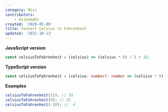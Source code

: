 ```yaml
---
category: Misc
contributors:
    - mizanmahi
created: '2020-05-09'
title: Convert Celsius to Fahrenheit
updated: '2021-10-13'
---
```


**JavaScript version**

```js celsiusToFahrenheit.js
const celsiusToFahrenheit = (celsius) => (celsius * 9) / 5 + 32;
```

**TypeScript version**

```ts celsiusToFahrenheit.ts
const celsiusToFahrenheit = (celsius: number): number => (celsius * 9) / 5 + 32;
```

**Examples**

```js examples.js
celsiusToFahrenheit(15); // 59
celsiusToFahrenheit(0); // 32
celsiusToFahrenheit(-20); // -4
```
